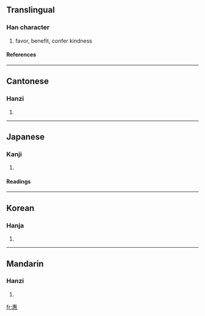 {{see|恵}}

==Translingual==
===Han character===
{{Han char|rn=61|rad=心|as=08|sn=12|four=5033<sub>3</sub>|canj=十戈心 (JIP)}}
# favor, benefit, confer kindness
====References====
{{Han ref|kx=0391.190|dkj=10822|dj=0724.050|hdz=42309.100|uh=60E0|ud=24800|bh=B466|bd=46182}}
----
==Cantonese==
===Hanzi===
{{yue-hanzi|jyut=|y=wai6}}
# {{defn|Cantonese}}
----
==Japanese==
===Kanji===
{{ja-kanji|grade=|rs=心08}}
# {{defn|Japanese}} 
====Readings====
{{ja-readings|on=[[けい]] (kei), [[え]] (e)|kun=[[めぐむ]] (megumu), [[めぐみ]] (megumi)}}
----
==Korean==
===Hanja===
{{ko-hanja|hangeul=혜|eumhun=|rv=hye|mr=hye|y=hyey}}
# {{defn|Korean}}
----
==Mandarin==
===Hanzi===
{{cmn-hanzi|pin=[[hùi]] (hui4)|wg=hui<sup>4</sup>}}
# {{defn|Mandarin}}

[[fr:惠]]